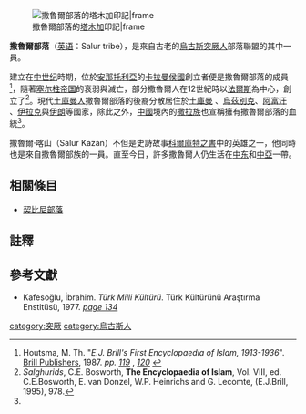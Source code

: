 [[File:Salur.svg|撒魯爾部落的[[塔木加]]印記|frame]]

'''撒魯爾部落'''（[[英语|英语]]：Salur tribe），是來自古老的[[烏古斯人|烏古斯突厥人]]部落聯盟的其中一員。

建立在[[中世纪|中世纪]]時期，位於[[安那托利亞|安那托利亞]]的[[卡拉曼侯國|卡拉曼侯國]]創立者便是撒魯爾部落的成員<ref name="EoI">Houtsma, M. Th. "''E.J. Brill's First Encyclopaedia of Islam, 1913-1936''". [[Brill_Publishers|Brill Publishers]], 1987. ''pp.'' [https://books.google.com/books?id=VJM3AAAAIAAJ&pg=PA119&dq=karaman+branch+salur&lr=&hl=tr&sig=dqErJCbsmGu58HCos0feaE3qLBw ''119''] {{Wayback|url=https://books.google.com/books?id=VJM3AAAAIAAJ&pg=PA119&dq=karaman+branch+salur&lr=&hl=tr&sig=dqErJCbsmGu58HCos0feaE3qLBw |date=20161112214832 }}, [https://books.google.com/books?id=VJM3AAAAIAAJ&pg=PA120&dq=salar+oghuz+salur&hl=tr&sig=cjhd2jfiMZuP5XBEX2bIxr5IfOs ''120''] {{Wayback|url=https://books.google.com/books?id=VJM3AAAAIAAJ&pg=PA120&dq=salar+oghuz+salur&hl=tr&sig=cjhd2jfiMZuP5XBEX2bIxr5IfOs |date=20161112214839 }}</ref>，隨著[[塞尔柱帝国|塞尔柱帝国]]的衰弱與滅亡，部分撒魯爾人在12世紀時以[[法爾斯省|法爾斯]]為中心，創立了{{link-en|撒魯爾王朝|Salghurids}}<ref>''Salghurids'', C.E. Bosworth, '''The Encyclopaedia of Islam''', Vol. VIII, ed. C.E.Bosworth, E. van Donzel, W.P. Heinrichs and G. Lecomte, (E.J.Brill, 1995), 978.</ref>。現代[[土庫曼人|土庫曼人]]撒魯爾部落的後裔分散居住於[[土库曼斯坦|土庫曼]] 、[[乌兹别克斯坦|烏茲別克]]、[[阿富汗|阿富汗]] 、[[伊拉克|伊拉克]]與[[伊朗|伊朗]]等國家，除此之外，[[中华人民共和国|中國]]境內的[[撒拉族|撒拉族]]也宣稱擁有撒魯爾部落的血統<ref name="EoI" />。

撒魯爾·喀山（Salur Kazan）不但是史詩故事[[科爾庫特之書|科爾庫特之書]]中的英雄之一，他同時也是來自撒魯爾部族的一員。直至今日，許多撒魯爾人仍生活在[[中东|中东]]和[[中亞|中亞]]一帶。

==相關條目==
* [[契比尼|契比尼部落]]

==註釋==
{{Reflist}}

==參考文獻==
* Kafesoğlu, İbrahim. ''Türk Milli Kültürü''. Türk Kültürünü Araştırma Enstitüsü, 1977. [https://books.google.com/books?id=FDkBAAAAMAAJ&q=%22yabgu+devleti+zaman%C4%B1nda+O%C4%9Fuzlar%22&dq=%22yabgu+devleti+zaman%C4%B1nda+O%C4%9Fuzlar%22&pgis=1 ''page 134''] {{Wayback|url=https://books.google.com/books?id=FDkBAAAAMAAJ&q=%22yabgu+devleti+zaman%C4%B1nda+O%C4%9Fuzlar%22&dq=%22yabgu+devleti+zaman%C4%B1nda+O%C4%9Fuzlar%22&pgis=1 |date=20200829225029 }}

[[category:突厥|category:突厥]]
[[category:烏古斯人|category:烏古斯人]]